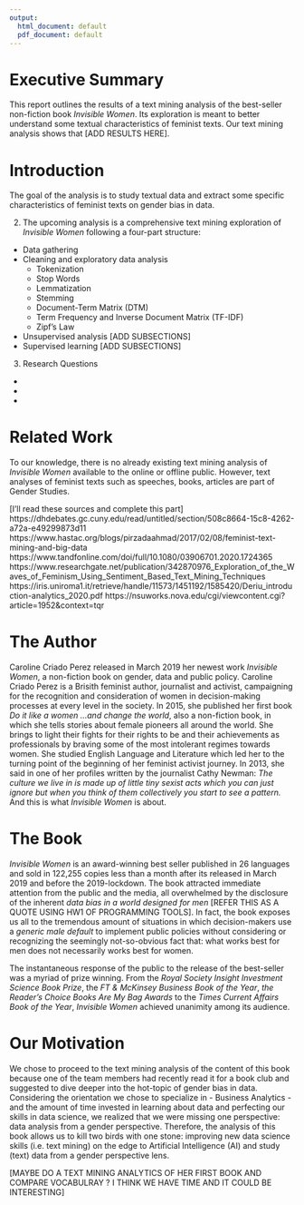 ```yaml
---
output:
  html_document: default
  pdf_document: default
---
```


# Executive Summary

This report outlines the results of a text mining analysis of the best-seller non-fiction book *Invisible Women*. Its exploration is meant to better understand some textual characteristics of feminist texts. Our text mining analysis shows that [ADD RESULTS HERE]. 

# Introduction

The goal of the analysis is to study textual data and extract some specific characteristics of feminist texts on gender bias in data. 

2) The upcoming analysis is a comprehensive text mining exploration of *Invisible Women* following a four-part structure:

- Data gathering 
- Cleaning and exploratory data analysis 
  - Tokenization
  - Stop Words
  - Lemmatization 
  - Stemming
  - Document-Term Matrix (DTM)
  - Term Frequency and Inverse Document Matrix (TF-IDF)
  - Zipf's Law
- Unsupervised analysis [ADD SUBSECTIONS]
- Supervised learning [ADD SUBSECTIONS]

3) Research Questions 

- 
-
-

# Related Work

To our knowledge, there is no already existing text mining analysis of *Invisible Women* available to the online or offline public. However, text analyses of feminist texts such as speeches, books, articles are part of Gender Studies.

[I'll read these sources and complete this part]
https://dhdebates.gc.cuny.edu/read/untitled/section/508c8664-15c8-4262-a72a-e49299873d11
https://www.hastac.org/blogs/pirzadaahmad/2017/02/08/feminist-text-mining-and-big-data
https://www.tandfonline.com/doi/full/10.1080/03906701.2020.1724365
https://www.researchgate.net/publication/342870976_Exploration_of_the_Waves_of_Feminism_Using_Sentiment_Based_Text_Mining_Techniques
https://iris.uniroma1.it/retrieve/handle/11573/1451192/1585420/Deriu_introduction-analytics_2020.pdf
https://nsuworks.nova.edu/cgi/viewcontent.cgi?article=1952&context=tqr

# The Author

Caroline Criado Perez released in March 2019 her newest work *Invisible Women*, a non-fiction book on gender, data and public policy. Caroline Criado Perez is a Brisith feminist author, journalist and activist, campaigning for the recognition and consideration of women in decision-making processes at every level in the society. In 2015, she published her first book *Do it like a women ...and change the world*, also a non-fiction book, in which she tells stories about female pioneers all around the world. She brings to light their fights for their rights to be and their achievements as professionals by braving some of the most intolerant regimes towards women. She studied English Language and Literature which led her to the turning point of the beginning of her feminist activist journey. In 2013, she said in one of her profiles written by the journalist Cathy Newman: *The culture we live in is made up of little tiny sexist acts which you can just ignore but when you think of them collectively you start to see a pattern.* And this is what *Invisible Women* is about.

# The Book

*Invisible Women* is an award-winning best seller published in 26 languages and sold in 122,255 copies less than a month after its released in March 2019 and before the 2019-lockdown. The book attracted immediate attention from the public and the media, all overwhelmed by the disclosure of the inherent *data bias in a world designed for men* [REFER THIS AS A QUOTE USING HW1 OF PROGRAMMING TOOLS]. In fact, the book exposes us all to the tremendous amount of situations in which decision-makers use a *generic male default* to implement public policies without considering or recognizing the seemingly not-so-obvious fact that: what works best for men does not necessarily works best for women. 

The instantaneous response of the public to the release of the best-seller was a myriad of prize winning. From the *Royal Society Insight Investment Science Book Prize*, the *FT & McKinsey Business Book of the Year*, *the Reader’s Choice Books Are My Bag Awards* to the *Times Current Affairs Book of the Year*, *Invisible Women* achieved unanimity among its audience. 

# Our Motivation

We chose to proceed to the text mining analysis of the content of this book because one of the team members had recently read it for a book club and suggested to dive deeper into the hot-topic of gender bias in data. Considering the orientation we chose to specialize in - Business Analytics - and the amount of time invested in learning about data and perfecting our skills in data science, we realized that we were missing one perspective: data analysis from a gender perspective. Therefore, the analysis of this book allows us to kill two birds with one stone: improving new data science skills (i.e. text mining) on the edge to Artificial Intelligence (AI) and study (text) data from a gender perspective lens.


[MAYBE DO A TEXT MINING ANALYTICS OF HER FIRST BOOK AND COMPARE VOCABULRAY ? I THINK WE HAVE TIME AND IT COULD BE INTERESTING]









